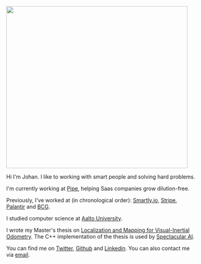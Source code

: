 <Image priority={true} quality={70} src="/images/johan.jpg" width="480px" height="428"/>

Hi I'm Johan. I like to working with smart people and solving hard problems.

I'm currently working at [Pipe](https://pipe.com), helping Saas companies
grow dilution-free.

Previously, I've worked at (in chronological order):
[Smartly.io](https://www.smartly.io),
[Stripe](https://stripe.com),
[Palantir](https://www.palantir.com) and
[BCG](https://www.bcg.com/).

I studied computer science at [Aalto University](https://www.aalto.fi/en).

I wrote my Master's thesis on [Localization and Mapping for Visual-Inertial
Odometry](https://aaltodoc.aalto.fi/handle/123456789/44983?locale-attribute=en).
The C++ implementation of the thesis is used by [Spectacular
AI](https://www.spectacularai.com/).

You can find me on [Twitter](https://twitter.com/JernJohan),
[Github](https://github.com/jhnj/) and
[Linkedin](https://www.linkedin.com/in/johan-jern-270117128/). You can
also contact me via [email](mailto:contact@johanjern.com).
